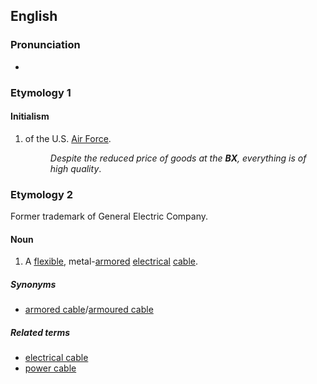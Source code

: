 {{also|Bx}}
==English==

===Pronunciation===
* {{rhymes|ěx|lang=en}}

===Etymology 1===

====Initialism====
{{rfc-header|Initialism}}
{{head|en|initialism}}

# {{label|en|US|military}} {{w|Base Exchange}} of the U.S. [[Air Force]].
#: ''Despite the reduced price of goods at the '''BX''', everything is of high quality''.

===Etymology 2===
Former trademark of General Electric Company.

====Noun====
{{en-noun|?}}

# A [[flexible]], metal-[[armored]] [[electrical]] [[cable]].

=====Synonyms=====
* [[armored cable]]/[[armoured cable]]

=====Related terms=====
* [[electrical cable]]
* [[power cable]]